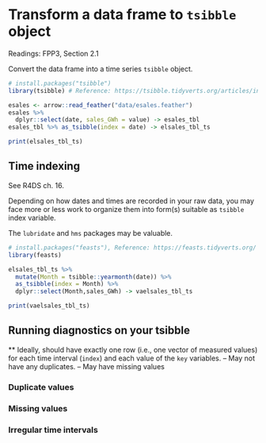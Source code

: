 # Transform a data frame to `tsibble` object

Readings: FPP3, Section 2.1

Convert the data frame into a time series `tsibble` object.

```r
# install.packages("tsibble")
library(tsibble) # Reference: https://tsibble.tidyverts.org/articles/intro-tsibble.html

esales <- arrow::read_feather("data/esales.feather")
esales %>%
  dplyr::select(date, sales_GWh = value) -> esales_tbl
esales_tbl %>% as_tsibble(index = date) -> elsales_tbl_ts

print(elsales_tbl_ts)
```


## Time indexing

See R4DS ch. 16.

Depending on how dates and times are recorded in your raw data, you may face more or less work to organize them into form(s) suitable as `tsibble` index variable.


The `lubridate` and `hms` packages may be valuable.

```r
# install.packages("feasts"), Reference: https://feasts.tidyverts.org/
library(feasts)

elsales_tbl_ts %>%
  mutate(Month = tsibble::yearmonth(date)) %>%
  as_tsibble(index = Month) %>%
  dplyr::select(Month,sales_GWh) -> vaelsales_tbl_ts

print(vaelsales_tbl_ts)
```


## Running diagnostics on your tsibble

** Ideally, should have exactly one row (i.e., one vector of measured values) for each time interval (`index`) and each value of the `key` variables. 
 -- May not have any duplicates.
 -- May have missing values
 
### Duplicate values 


### Missing values


### Irregular time intervals
